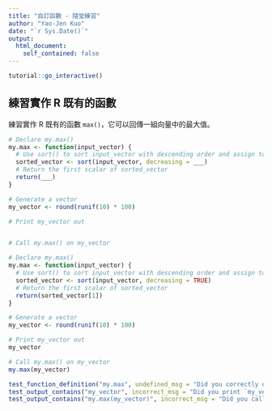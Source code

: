 ```yaml
---
title: "自訂函數 - 隨堂練習"
author: "Yao-Jen Kuo"
date: "`r Sys.Date()`"
output: 
  html_document:
    self_contained: false
---
```


```r
tutorial::go_interactive()
```

## 練習實作 R 既有的函數

練習實作 R 既有的函數 `max()`，它可以回傳一組向量中的最大值。

```r
# Declare my.max()
my.max <- function(input_vector) {
  # Use sort() to sort input_vector with descending order and assign to sorted_vector
  sorted_vector <- sort(input_vector, decreasing = ___)
  # Return the first scalar of sorted_vector
  return(___)
}

# Generate a vector
my_vector <- round(runif(10) * 100)

# Print my_vector out


# Call my.max() on my_vector

```

```r
# Declare my.max()
my.max <- function(input_vector) {
  # Use sort() to sort input_vector with descending order and assign to sorted_vector
  sorted_vector <- sort(input_vector, decreasing = TRUE)
  # Return the first scalar of sorted_vector
  return(sorted_vector[1])
}

# Generate a vector
my_vector <- round(runif(10) * 100)

# Print my_vector out
my_vector

# Call my.max() on my_vector
my.max(my_vector)
```

```r
test_function_definition("my.max", undefined_msg = "Did you correctly declare the function `my.max()`?")
test_output_contains("my_vector", incorrect_msg = "Did you print `my_vector` out?")
test_output_contains("my.max(my_vector)", incorrect_msg = "Did you call `my.max()` on `my_vector` correctly?")
```